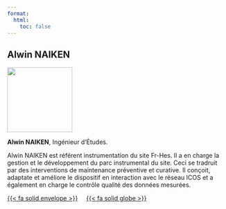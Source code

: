 ```yaml
---
format:
  html:
    toc: false
---
```


## Alwin NAIKEN

::: {layout="[[20,80]]"}

::: {#first-column}
![](/images/Alwin_Naiken.png){fig-align="left" width="150"}
:::

::: {#second-column}
**Alwin NAIKEN**, Ingénieur d'Études.

Alwin NAIKEN est référent instrumentation du site Fr-Hes. Il a en charge la gestion et le développement du parc instrumental du site. Ceci se tradruit par des interventions de maintenance préventive et curative. Il conçoit, adaptate et améliore le dispositif en interaction avec le réseau ICOS et a également en charge le contrôle qualité des données mesurées.
:::

:::

<a href="mailto:alwin.naiken@inrae.fr">{{< fa solid envelope >}}</a> &nbsp; &nbsp;
[{{< fa solid globe >}}](alwin_naiken.qmd) &nbsp; &nbsp;
